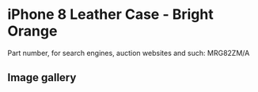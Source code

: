 
# iPhone 8 Leather Case - Bright Orange

Part number, for search engines, auction websites and such: MRG82ZM/A

## Image gallery

<div style={{ width: "768px" }}>
  <GalleryComponent
    images={[
      {
        original: "/everysource/MRG82.webp",
        thumbnail: "/everypreview/MRG82.webp",
      },
      {
        original: "/everysource/MRG82_AV1_GOLD.webp",
        thumbnail: "/everypreview/MRG82_AV1_GOLD.webp",
      },
      {
        original: "/everysource/MRG82_AV1_SILVER.webp",
        thumbnail: "/everypreview/MRG82_AV1_SILVER.webp",
      },
      {
        original: "/everysource/MRG82_AV1_SPACE_GRAY.webp",
        thumbnail: "/everypreview/MRG82_AV1_SPACE_GRAY.webp",
      },
      {
        original: "/everysource/MRG82_AV2.webp",
        thumbnail: "/everypreview/MRG82_AV2.webp",
      }
    ]}
  />
</div>